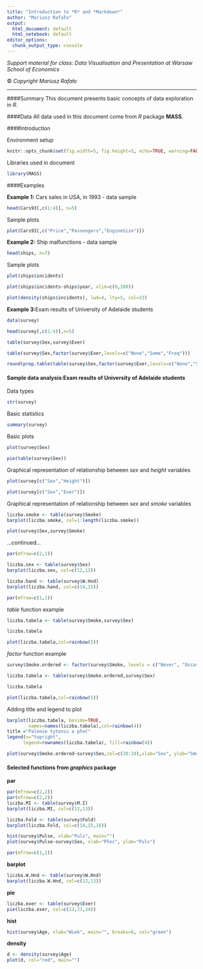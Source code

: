 ```yaml
---
title: "Introduction to *R* and *Markdown*"
author: "Mariusz Rafało"
output:
  html_document: default
  html_notebook: default
editor_options: 
  chunk_output_type: console
---
```


*Support material for class: Data Visualisation and Presentation at Warsaw School of Economics*

&copy; *Copyright Mariusz Rafało*

---

####Summary
This document presents basic concepts of data exploration in *R*.

####Data
All data used in this document come from *R* package **MASS**.


####Introduction  

Environment setup

```r
knitr::opts_chunk$set(fig.width=5, fig.height=5, echo=TRUE, warning=FALSE, message=FALSE)
```

Libraries used in document

```r

library(MASS)
```

####Examples

**Example 1:** Cars sales in USA, in 1993 - data sample

```r

head(Cars93[,c(1:4)], n=5)
```


Sample plots

```r

plot(Cars93[,c("Price","Passengers","EngineSize")])

```

**Example 2:** Ship malfunctions - data sample

```r
head(ships, n=7)

```

Sample plots

```r

plot(ships$incidents)

plot(ships$incidents~ships$year, xlim=c(0,100))

plot(density(ships$incidents), lwd=4, lty=5, col=22)

```


**Example 3:**Exam results of University of Adelaide students

```r

data(survey)

head(survey[,c(1:4)],n=5)

table(survey$Sex,survey$Exer)

table(survey$Sex,factor(survey$Exer,levels=c("None","Some","Freq")))

round(prop.table(table(survey$Sex,factor(survey$Exer,levels=c("None","Some","Freq")))),2)


```

#### Sample data analysis:Exam results of University of Adelaide students

Data types

```r
str(survey)
```

Basic statistics

```r
summary(survey)
```

Basic plots

```r
plot(survey$Sex)

pie(table(survey$Sex))
```


Graphical representation of relationship between *sex* and *height* variables

```r
plot(survey[c("Sex","Height")])

plot(survey[c("Sex","Exer")])
```

Graphical representation of relationship between *sex* and *smoke* variables

```r

liczba.smoke <- table(survey$Smoke)
barplot(liczba.smoke, col=1:length(liczba.smoke))

plot(survey$Sex,survey$Smoke)

```

...continued...

```r
par(mfrow=c(2,1))

liczba.sex <- table(survey$Sex)
barplot(liczba.sex, col=c(12,13))

liczba.hand <- table(survey$W.Hnd)
barplot(liczba.hand, col=c(14,15))

par(mfrow=c(1,1))

```

*table* function example

```r

liczba.tabela <- table(survey$Smoke,survey$Sex)

liczba.tabela

plot(liczba.tabela,col=rainbow(5))
```

*factor* function example

```r
survey$Smoke.ordered <- factor(survey$Smoke, levels = c("Never", "Occas", "Regul", "Heavy"))

liczba.tabela <- table(survey$Smoke.ordered,survey$Sex)

liczba.tabela

plot(liczba.tabela,col=rainbow(5))
```

Adding title and legend to plot

```r

barplot(liczba.tabela, beside=TRUE, 
        names=names(liczba.tabela),col=rainbow(4))
title ="Palenie tytoniu a płeć"
legend(x="topright", 
      legend=rownames(liczba.tabela), fill=rainbow(4))
```


```r
plot(survey$Smoke.ordered~survey$Sex,col=c(20:24),xlab="Sex", ylab="Smoke")

```

#### Selected functions from *graphics* package

**par** 
```r
par(mfrow=c(2,2))
par(mfrow=c(2,2))
liczba.MI <- table(survey$M.I)
barplot(liczba.MI, col=c(12,13))

liczba.Fold <- table(survey$Fold)
barplot(liczba.Fold, col=c(14,15,16))

hist(survey$Pulse, xlab="Puls", main="")
plot(survey$Pulse~survey$Sex, xlab="Płeć", ylab="Puls")

par(mfrow=c(1,1))
```

**barplot** 

```r
liczba.W.Hnd <- table(survey$W.Hnd)
barplot(liczba.W.Hnd, col=c(12,13))
```

**pie** 

```r
liczba.exer <- table(survey$Exer)
pie(liczba.exer, col=c(22,23,24))
```

**hist** 

```r
hist(survey$Age, xlab="Wiek", main="", breaks=6, col="green")
```

**density**

```r
d <- density(survey$Age)
plot(d, col="red", main="")
```
